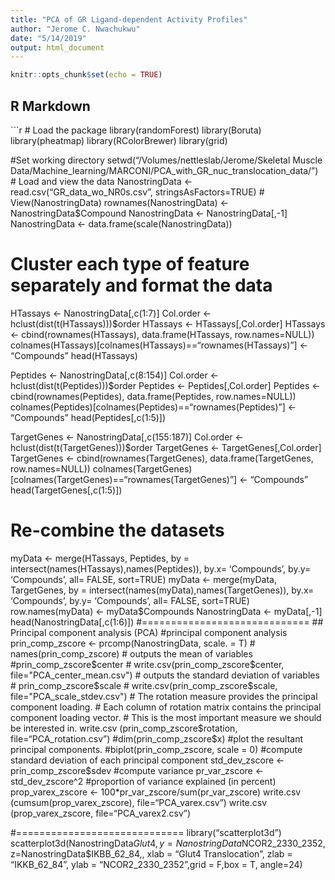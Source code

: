 ```yaml
---
title: "PCA of GR Ligand-dependent Activity Profiles"
author: "Jerome C. Nwachukwu"
date: "5/14/2019"
output: html_document
---
```


```r
knitr::opts_chunk$set(echo = TRUE)
```

## R Markdown

```r
# Load the package
library(randomForest)
library(Boruta)
library(pheatmap)
library(RColorBrewer)
library(grid)

#Set working directory
setwd("/Volumes/nettleslab/Jerome/Skeletal Muscle Data/Machine_learning/MARCONI/PCA_with_GR_nuc_translocation_data/")
# Load and view the data
NanostringData <-read.csv("GR_data_wo_NR0s.csv", stringsAsFactors=TRUE)
# View(NanostringData)
rownames(NanostringData) <- NanostringData$Compound
NanostringData <- NanostringData[,-1]
NanostringData <- data.frame(scale(NanostringData))

# Cluster each type of feature separately and format the data
HTassays <- NanostringData[,c(1:7)]
Col.order <- hclust(dist(t(HTassays)))$order
HTassays <- HTassays[,Col.order]
HTassays <- cbind(rownames(HTassays), data.frame(HTassays, row.names=NULL))
colnames(HTassays)[colnames(HTassays)=="rownames(HTassays)"] <- "Compounds"
head(HTassays)

Peptides <- NanostringData[,c(8:154)]
Col.order <- hclust(dist(t(Peptides)))$order
Peptides <- Peptides[,Col.order]
Peptides <- cbind(rownames(Peptides), data.frame(Peptides, row.names=NULL))
colnames(Peptides)[colnames(Peptides)=="rownames(Peptides)"] <- "Compounds"
head(Peptides[,c(1:5)])

TargetGenes <- NanostringData[,c(155:187)]
Col.order <- hclust(dist(t(TargetGenes)))$order
TargetGenes <- TargetGenes[,Col.order]
TargetGenes <- cbind(rownames(TargetGenes), data.frame(TargetGenes, row.names=NULL))
colnames(TargetGenes)[colnames(TargetGenes)=="rownames(TargetGenes)"] <- "Compounds"
head(TargetGenes[,c(1:5)])

# Re-combine the datasets
myData <- merge(HTassays, Peptides, by = intersect(names(HTassays),names(Peptides)), by.x= 'Compounds', by.y= 'Compounds', all= FALSE, sort=TRUE)
myData <- merge(myData, TargetGenes, by = intersect(names(myData),names(TargetGenes)), by.x= 'Compounds', by.y= 'Compounds', all= FALSE, sort=TRUE)
row.names(myData) <- myData$Compounds
NanostringData <- myData[,-1]
head(NanostringData[,c(1:6)])
#=============================
## Principal component analysis (PCA)
#principal component analysis
prin_comp_zscore <- prcomp(NanostringData, scale. = T)
# names(prin_comp_zscore)
# outputs the mean of variables
#prin_comp_zscore$center
# write.csv(prin_comp_zscore$center, file="PCA_center_mean.csv")
# outputs the standard deviation of variables
# prin_comp_zscore$scale
# write.csv(prin_comp_zscore$scale, file="PCA_scale_stdev.csv")
# The rotation measure provides the principal component loading. 
# Each column of rotation matrix contains the principal component loading vector. 
# This is the most important measure we should be interested in.
write.csv (prin_comp_zscore$rotation, file="PCA_rotation.csv")
#dim(prin_comp_zscore$x)
#plot the resultant principal components.
#biplot(prin_comp_zscore, scale = 0)
#compute standard deviation of each principal component
std_dev_zscore <- prin_comp_zscore$sdev
#compute variance
pr_var_zscore <- std_dev_zscore^2
#proportion of variance explained (in percent)
prop_varex_zscore <- 100*pr_var_zscore/sum(pr_var_zscore)
write.csv (cumsum(prop_varex_zscore), file="PCA_varex.csv")
write.csv (prop_varex_zscore, file="PCA_varex2.csv")

#=============================
library("scatterplot3d")
scatterplot3d(NanostringData$Glut4,y=NanostringData$NCOR2_2330_2352, z=NanostringData$IKBB_62_84,,
              xlab = "Glut4 Translocation", zlab = "IKKB_62_84", ylab = "NCOR2_2330_2352",grid = F,box = T, angle=24)



